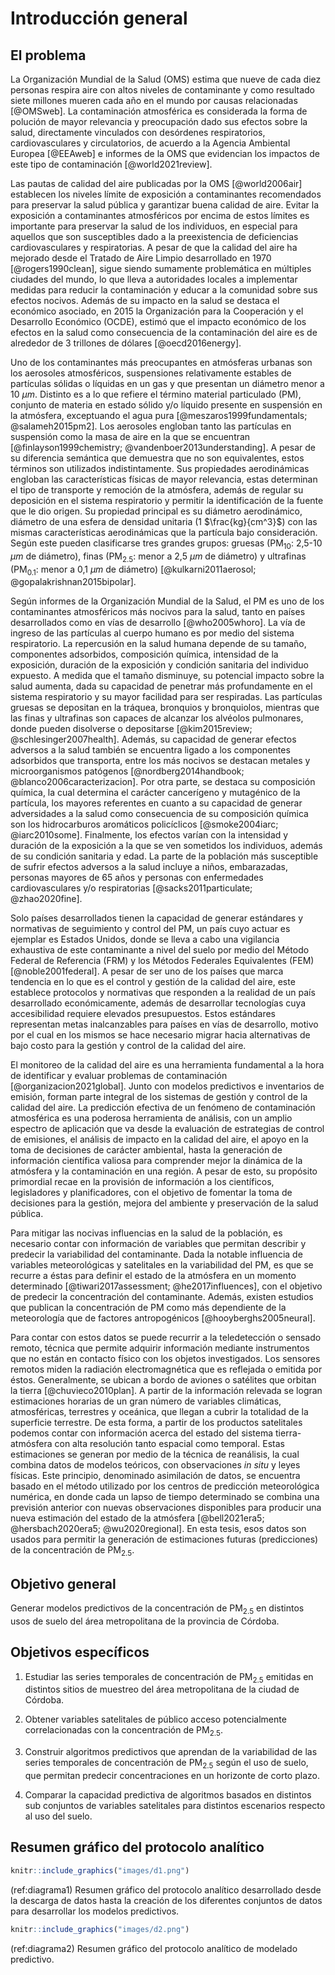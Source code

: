 # Introducción general {#cap:ig}

## El problema 

  La Organización Mundial de la Salud (OMS) estima que nueve de cada diez personas respira aire con altos niveles de contaminante y como resultado siete millones mueren cada año en el mundo por causas relacionadas [@OMSweb]. La contaminación atmosférica es considerada la forma de polución de mayor relevancia y preocupación dado sus efectos sobre la salud, directamente vinculados con desórdenes respiratorios, cardiovasculares y circulatorios, de acuerdo a la Agencia Ambiental Europea [@EEAweb] e informes de la OMS que evidencian los impactos de este tipo de contaminación [@world2021review].

  Las pautas de calidad del aire publicadas por la OMS [@world2006air] establecen los niveles límite de exposición a contaminantes recomendados para preservar la salud pública y garantizar buena calidad de aire. Evitar la exposición a contaminantes atmosféricos por encima de estos límites es importante para preservar la salud de los individuos, en especial para aquellos que son susceptibles dado a la preexistencia de deficiencias cardiovasculares y respiratorias. A pesar de que la calidad del aire ha mejorado desde el Tratado de Aire Limpio desarrollado en 1970 [@rogers1990clean], sigue siendo sumamente problemática en múltiples ciudades del mundo, lo que lleva a autoridades locales a implementar medidas para reducir la contaminación y educar a la comunidad sobre sus efectos nocivos. Además de su impacto en la salud se destaca el económico asociado, en 2015 la Organización para la Cooperación y el Desarrollo Económico (OCDE), estimó que el impacto económico de los efectos en la salud como consecuencia de la contaminación del aire es de alrededor de 3 trillones de dólares [@oecd2016energy].

  Uno de los contaminantes más preocupantes en atmósferas urbanas son los aerosoles atmosféricos, suspensiones relativamente estables de partículas sólidas o líquidas en un gas y que presentan un diámetro menor a 10 $\mu m$. Distinto es a lo que refiere el término material particulado (PM), conjunto de materia en estado sólido y/o líquido presente en suspensión en la atmósfera, exceptuando el agua pura [@meszaros1999fundamentals; @salameh2015pm2]. Los aerosoles engloban tanto las partículas en suspensión como la masa de aire en la que se encuentran [@finlayson1999chemistry; @vandenboer2013understanding]. A pesar de su diferencia semántica que demuestra que no son equivalentes, estos términos son utilizados indistintamente. Sus propiedades aerodinámicas engloban las características físicas de mayor relevancia, estas determinan el tipo de transporte y remoción de la atmósfera, además de regular su deposición en el sistema respiratorio y permitir la identificación de la fuente que le dio origen. Su propiedad principal es su diámetro aerodinámico, diámetro de una esfera de densidad unitaria (1 $\frac{kg}{cm^3}$) con las mismas características aerodinámicas que la partícula bajo consideración. Según este pueden clasificarse tres grandes grupos: gruesas (PM~10~: 2,5-10 $\mu m$ de diámetro), finas (PM~2.5~: menor a 2,5 $\mu m$ de diámetro) y ultrafinas (PM~0.1~: menor a 0,1 $\mu m$ de diámetro) [@kulkarni2011aerosol; @gopalakrishnan2015bipolar].

  Según informes de la Organización Mundial de la Salud, el PM es uno de los contaminantes atmosféricos más nocivos para la salud, tanto en países desarrollados como en vías de desarrollo [@who2005whoro]. La vía de ingreso de las partículas al cuerpo humano es por medio del sistema respiratorio. La repercusión en la salud humana depende de su tamaño, componentes adsorbidos, composición química, intensidad de la exposición, duración de la exposición y condición sanitaria del individuo expuesto. A medida que el tamaño disminuye, su potencial impacto sobre la salud aumenta, dada su capacidad de penetrar más profundamente en el sistema respiratorio y su mayor facilidad para ser respiradas. Las partículas gruesas se depositan en la tráquea, bronquios y bronquiolos, mientras que las finas y ultrafinas son capaces de alcanzar los alvéolos pulmonares, donde pueden disolverse o depositarse [@kim2015review; @schlesinger2007health]. Además, su capacidad de generar efectos adversos a la salud también se encuentra ligado a los componentes adsorbidos que transporta, entre los más nocivos se destacan metales y microorganismos patógenos [@nordberg2014handbook; @blanco2006caracterizacion]. Por otra parte, se destaca su composición química, la cual determina el carácter cancerígeno y mutagénico de la partícula, los mayores referentes en cuanto a su capacidad de generar adversidades a la salud como consecuencia de su composición química son los hidrocarburos aromáticos policíclicos [@smoke2004iarc; @iarc2010some]. Finalmente, los efectos varían con la intensidad y duración de la exposición a la que se ven sometidos los individuos, además de su condición sanitaria y edad. La parte de la población más susceptible de sufrir efectos adversos a la salud incluye a niños, embarazadas, personas mayores de 65 años y personas con enfermedades cardiovasculares y/o respiratorias [@sacks2011particulate; @zhao2020fine].

  Solo países desarrollados tienen la capacidad de generar estándares y normativas de seguimiento y control del PM, un país cuyo actuar es ejemplar es Estados Unidos, donde se lleva a cabo una vigilancia exhaustiva de este contaminante a nivel del suelo por medio del Método Federal de Referencia (FRM) y los Métodos Federales Equivalentes (FEM) [@noble2001federal]. A pesar de ser uno de los países que marca tendencia en lo que es el control y gestión de la calidad del aire, este establece protocolos y normativas que responden a la realidad de un país desarrollado económicamente, además de desarrollar tecnologías cuya accesibilidad requiere elevados presupuestos. Estos estándares representan metas inalcanzables para países en vías de desarrollo, motivo por el cual en los mismos se hace necesario migrar hacia alternativas de bajo costo para la gestión y control de la calidad del aire.
  
  El monitoreo de la calidad del aire es una herramienta fundamental a la hora de identificar y evaluar problemas de contaminación [@organizacion2021global]. Junto con modelos predictivos e inventarios de emisión, forman parte integral de los sistemas de gestión y control de la calidad del aire. La predicción efectiva de un fenómeno de contaminación atmosférica es una poderosa herramienta de análisis, con un amplio espectro de aplicación que va desde la evaluación de estrategias de control de emisiones, el análisis de impacto en la calidad del aire, el apoyo en la toma de decisiones de carácter ambiental, hasta la generación de información científica valiosa para comprender mejor la dinámica de la atmósfera y la contaminación en una región. A pesar de esto, su propósito primordial recae en la provisión de información a los científicos, legisladores y planificadores, con el objetivo de fomentar la toma de decisiones para la gestión, mejora del ambiente y preservación de la salud pública.

  Para mitigar las nocivas influencias en la salud de la población, es necesario contar con información de variables que permitan describir y predecir la variabilidad del contaminante. Dada la notable influencia de variables meteorológicas y satelitales en la variabilidad del PM, es que se recurre a éstas para definir el estado de la atmósfera en un momento determinado [@tiwari2017assessment; @he2017influences], con el objetivo de predecir la concentración del contaminante. Además, existen estudios que publican la concentración de PM como más dependiente de la meteorología que de factores antropogénicos [@hooyberghs2005neural].
  
  Para contar con estos datos se puede recurrir a la teledetección o sensado remoto, técnica que permite adquirir información mediante instrumentos que no están en contacto físico con los objetos investigados. Los sensores remotos miden la radiación electromagnética que es reflejada o emitida por éstos. Generalmente, se ubican a bordo de aviones o satélites que orbitan la tierra [@chuvieco2010plan]. A partir de la información relevada se logran estimaciones horarias de un gran número de variables climáticas, atmosféricas, terrestres y oceánica, que llegan a cubrir la totalidad de la superficie terrestre. De esta forma, a partir de los productos satelitales podemos contar con información acerca del estado del sistema tierra-atmósfera con alta resolución tanto espacial como temporal. Estas estimaciones se generan por medio de la técnica de reanálisis, la cual combina datos de modelos teóricos, con observaciones *in situ* y leyes físicas. Este principio, denominado asimilación de datos, se encuentra basado en el método utilizado por los centros de predicción meteorológica numérica, en donde cada un lapso de tiempo determinado se combina una previsión anterior con nuevas observaciones disponibles para producir una nueva estimación del estado de la atmósfera [@bell2021era5; @hersbach2020era5; @wu2020regional]. En esta tesis, esos datos son usados para permitir la generación de estimaciones futuras (predicciones) de la concentración de PM~2.5~.

## Objetivo general

  Generar modelos predictivos de la concentración de PM~2.5~ en distintos usos de suelo del área metropolitana de la provincia de Córdoba. 

## Objetivos específicos
 
  1.    Estudiar las series temporales de concentración de PM~2.5~ emitidas en distintos sitios de muestreo del área metropolitana de la ciudad de Córdoba. 	

  2.    Obtener variables satelitales de público acceso potencialmente correlacionadas con la concentración de PM~2.5~.  

  3.    Construir algoritmos predictivos que aprendan de la variabilidad de las series temporales de concentración de PM~2.5~ según el uso de suelo, que permitan predecir concentraciones en un horizonte de corto plazo.

  4.    Comparar la capacidad predictiva de algoritmos basados en distintos sub conjuntos de variables satelitales para distintos escenarios respecto al uso del suelo.

## Resumen gráfico del protocolo analítico

```r
knitr::include_graphics("images/d1.png")
```
(ref:diagrama1) Resumen gráfico del protocolo analítico desarrollado desde la descarga de datos hasta la creación de los diferentes conjuntos de datos para desarrollar los modelos predictivos.

```r
knitr::include_graphics("images/d2.png")
```
(ref:diagrama2) Resumen gráfico del protocolo analítico de modelado predictivo.


